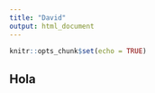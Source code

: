 ```yaml
---
title: "David"
output: html_document
---
```


```r
knitr::opts_chunk$set(echo = TRUE)
```


## Hola